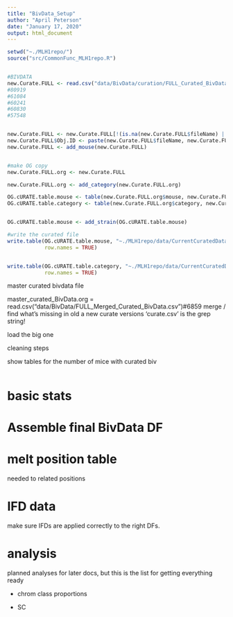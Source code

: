 ```yaml
---
title: "BivData_Setup"
author: "April Peterson"
date: "January 17, 2020"
output: html_document
---
```


```r

setwd("~./MLH1repo/")
source("src/CommonFunc_MLH1repo.R")


#BIVDATA
new.Curate.FULL <- read.csv("data/BivData/curation/FULL_Curated_BivData.csv")
#80919
#61084
#60241
#60830
#57548


new.Curate.FULL <- new.Curate.FULL[!(is.na(new.Curate.FULL$fileName) | new.Curate.FULL$fileName==""), ]
new.Curate.FULL$Obj.ID <- paste(new.Curate.FULL$fileName, new.Curate.FULL$boxNumber, sep = "_")
new.Curate.FULL <- add_mouse(new.Curate.FULL)


#make OG copy
new.Curate.FULL.org <- new.Curate.FULL

new.Curate.FULL.org <- add_category(new.Curate.FULL.org)

OG.cURATE.table.mouse <- table(new.Curate.FULL.org$mouse, new.Curate.FULL.org$SC.pass)
OG.cURATE.table.category <- table(new.Curate.FULL.org$category, new.Curate.FULL.org$SC.pass)


OG.cURATE.table.mouse <- add_strain(OG.cURATE.table.mouse)

#write the curated file
write.table(OG.cURATE.table.mouse, "~./MLH1repo/data/CurrentCuratedDataset_17.1.20.csv", sep=",",
            row.names = TRUE)


write.table(OG.cURATE.table.category, "~./MLH1repo/data/CurrentCuratedDataset_cat_17.1.20.csv", sep=",",
            row.names = TRUE)


```

master curated bivdata file  


master_curated_BivData.org = read.csv("data/BivData/FULL_Merged_Curated_BivData.csv")#6859
merge / find what's missing in old a new curate versions
'curate.csv' is the grep string!


load the big one

cleaning steps

show tables for the number of mice with curated biv

```r

```


# basic stats



# Assemble final BivData DF



# melt position table

needed to related positions


# IFD data

make sure IFDs are applied correctly to the right DFs.


# analysis

planned analyses for later docs, but this is the list for getting everything ready

- chrom class proportions

- SC 



